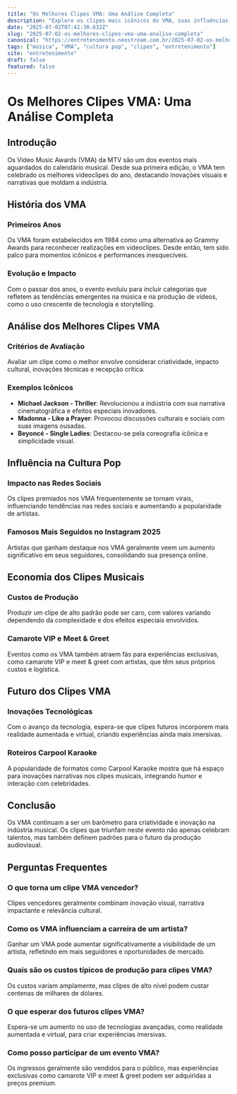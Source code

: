 ```yaml
---
title: "Os Melhores Clipes VMA: Uma Análise Completa"
description: "Explore os clipes mais icônicos do VMA, suas influências e impacto na cultura pop, além de insights sobre o mercado musical."
date: "2025-07-02T07:42:30.632Z"
slug: "2025-07-02-os-melhores-clipes-vma-uma-analise-completa"
canonical: "https://entretenimento.neostream.com.br/2025-07-02-os-melhores-clipes-vma-uma-analise-completa"
tags: ["música", "VMA", "cultura pop", "clipes", "entretenimento"]
site: "entretenimento"
draft: false
featured: false
---
```


# Os Melhores Clipes VMA: Uma Análise Completa

## Introdução
Os Video Music Awards (VMA) da MTV são um dos eventos mais aguardados do calendário musical. Desde sua primeira edição, o VMA tem celebrado os melhores videoclipes do ano, destacando inovações visuais e narrativas que moldam a indústria.

## História dos VMA
### Primeiros Anos
Os VMA foram estabelecidos em 1984 como uma alternativa ao Grammy Awards para reconhecer realizações em videoclipes. Desde então, tem sido palco para momentos icônicos e performances inesquecíveis.

### Evolução e Impacto
Com o passar dos anos, o evento evoluiu para incluir categorias que refletem as tendências emergentes na música e na produção de vídeos, como o uso crescente de tecnologia e storytelling.

## Análise dos Melhores Clipes VMA
### Critérios de Avaliação
Avaliar um clipe como o melhor envolve considerar criatividade, impacto cultural, inovações técnicas e recepção crítica.

### Exemplos Icônicos
- **Michael Jackson - Thriller**: Revolucionou a indústria com sua narrativa cinematográfica e efeitos especiais inovadores.
- **Madonna - Like a Prayer**: Provocou discussões culturais e sociais com suas imagens ousadas.
- **Beyoncé - Single Ladies**: Destacou-se pela coreografia icônica e simplicidade visual.

## Influência na Cultura Pop
### Impacto nas Redes Sociais
Os clipes premiados nos VMA frequentemente se tornam virais, influenciando tendências nas redes sociais e aumentando a popularidade de artistas.

### Famosos Mais Seguidos no Instagram 2025
Artistas que ganham destaque nos VMA geralmente veem um aumento significativo em seus seguidores, consolidando sua presença online.

## Economia dos Clipes Musicais
### Custos de Produção
Produzir um clipe de alto padrão pode ser caro, com valores variando dependendo da complexidade e dos efeitos especiais envolvidos. 

### Camarote VIP e Meet & Greet
Eventos como os VMA também atraem fãs para experiências exclusivas, como camarote VIP e meet & greet com artistas, que têm seus próprios custos e logística.

## Futuro dos Clipes VMA
### Inovações Tecnológicas
Com o avanço da tecnologia, espera-se que clipes futuros incorporem mais realidade aumentada e virtual, criando experiências ainda mais imersivas.

### Roteiros Carpool Karaoke
A popularidade de formatos como Carpool Karaoke mostra que há espaço para inovações narrativas nos clipes musicais, integrando humor e interação com celebridades.

## Conclusão
Os VMA continuam a ser um barômetro para criatividade e inovação na indústria musical. Os clipes que triunfam neste evento não apenas celebram talentos, mas também definem padrões para o futuro da produção audiovisual.

## Perguntas Frequentes

### O que torna um clipe VMA vencedor?
Clipes vencedores geralmente combinam inovação visual, narrativa impactante e relevância cultural.

### Como os VMA influenciam a carreira de um artista?
Ganhar um VMA pode aumentar significativamente a visibilidade de um artista, refletindo em mais seguidores e oportunidades de mercado.

### Quais são os custos típicos de produção para clipes VMA?
Os custos variam amplamente, mas clipes de alto nível podem custar centenas de milhares de dólares.

### O que esperar dos futuros clipes VMA?
Espera-se um aumento no uso de tecnologias avançadas, como realidade aumentada e virtual, para criar experiências imersivas.

### Como posso participar de um evento VMA?
Os ingressos geralmente são vendidos para o público, mas experiências exclusivas como camarote VIP e meet & greet podem ser adquiridas a preços premium.